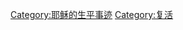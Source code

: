 {{Commonscat|Resurrection of Christ}}
{{Catmore}}

[[Category:耶稣的生平事迹|Category:耶稣的生平事迹]]
[[Category:复活|Category:复活]]